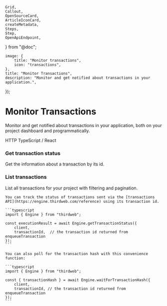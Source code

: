 	Grid,
	Callout,
	OpenSourceCard,
	ArticleIconCard,
	createMetadata,
	Steps,
	Step,
	OpenApiEndpoint,
} from "@doc";

	image: {
		title: "Monitor transactions",
		icon: "transactions",
	},
	title: "Monitor Transactions",
	description: "Monitor and get notified about transactions in your application.",
});

# Monitor Transactions

Monitor and get notified about transactions in your application, both on your project dashboard and programmatically.

<Tabs defaultValue="http">
	<TabsList>
    <TabsTrigger value="http" className="flex items-center gap-2 [&>p]:mb-0">
      <EngineIcon className="w-4 h-4 mr-2" />
      HTTP
    </TabsTrigger>
		<TabsTrigger value="typescript" className="flex items-center gap-2 [&>p]:mb-0">
			<TypeScriptIcon className="size-4" />
			TypeScript / React
		</TabsTrigger>
	</TabsList>

  <TabsContent value="http">

  ### Get transaction status

  Get the information about a transaction by its id.

  <OpenApiEndpoint path="/v1/transactions/{transactionId}" method="GET" />
  
  ### List transactions

  List all transactions for your project with filtering and pagination.

<OpenApiEndpoint path="/v1/transactions" method="GET" />

  </TabsContent>

  <TabsContent value="typescript">

    You can track the status of transactions sent via the [transactions API](https://engine.thirdweb.com/reference) using its transaction id.

    ```typescript
    import { Engine } from "thirdweb";
 
    const executionResult = await Engine.getTransactionStatus({
        client,
        transactionId,  // the transaction id returned from enqueueTransaction
    });
    ```

    You can also poll for the transaction hash with this convenience function:

    ```typescript
    import { Engine } from "thirdweb";
 
    const { transactionHash } = await Engine.waitForTransactionHash({
        client,
        transactionId, // the transaction id returned from enqueueTransaction
    }); 
    ```

  </TabsContent>

</Tabs>

